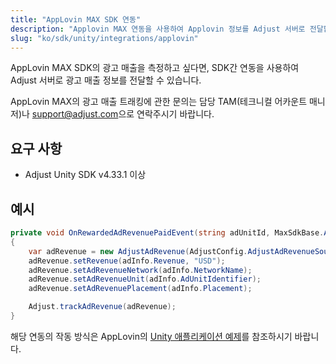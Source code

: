 ```yaml
---
title: "AppLovin MAX SDK 연동"
description: "Applovin MAX 연동을 사용하여 Applovin 정보를 Adjust 서버로 전달합니다."
slug: "ko/sdk/unity/integrations/applovin"
---
```


AppLovin MAX SDK의 광고 매출을 측정하고 싶다면, SDK간 연동을 사용하여 Adjust 서버로 광고 매출 정보를 전달할 수 있습니다.

<Callout type="note">

AppLovin MAX의 광고 매출 트래킹에 관한 문의는 담당 TAM\(테크니컬 어카운트 매니저\)나 [support@adjust.com](mailto:support@adjust.com)으로 연락주시기 바랍니다.

</Callout>

## 요구 사항

-  Adjust Unity SDK v4\.33\.1 이상

## 예시

```cs
private void OnRewardedAdRevenuePaidEvent(string adUnitId, MaxSdkBase.AdInfo adInfo)
{
    var adRevenue = new AdjustAdRevenue(AdjustConfig.AdjustAdRevenueSourceAppLovinMAX);
    adRevenue.setRevenue(adInfo.Revenue, "USD");
    adRevenue.setAdRevenueNetwork(adInfo.NetworkName);
    adRevenue.setAdRevenueUnit(adInfo.AdUnitIdentifier);
    adRevenue.setAdRevenuePlacement(adInfo.Placement);

    Adjust.trackAdRevenue(adRevenue);
}
```

해당 연동의 작동 방식은 AppLovin의 [Unity 애플리케이션 예제](https://github.com/AppLovin/AppLovin-MAX-Unity-Plugin/blob/954030309d991fff76e9dbf31001055456472b62/DemoApp/Assets/Scripts/HomeScreen.cs#L513-L524)를 참조하시기 바랍니다.
